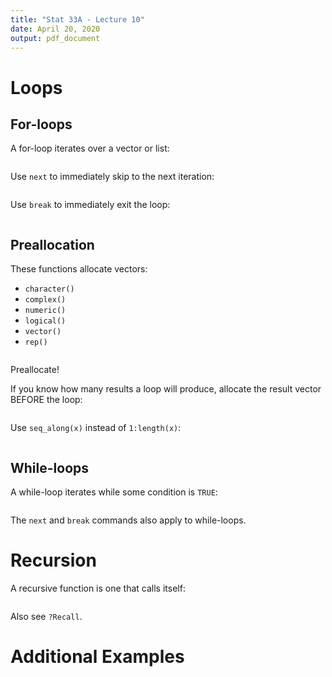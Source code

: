 ```yaml
---
title: "Stat 33A - Lecture 10"
date: April 20, 2020
output: pdf_document
---
```


Loops
=====


For-loops
---------

A for-loop iterates over a vector or list:
```r

```

Use `next` to immediately skip to the next iteration:
```r

```

Use `break` to immediately exit the loop:
```r

```


Preallocation
-------------

These functions allocate vectors:

* `character()`
* `complex()`
* `numeric()`
* `logical()`
* `vector()`
* `rep()`

```r

```

Preallocate!

If you know how many results a loop will produce, allocate the result
vector BEFORE the loop:
```r

```


Use `seq_along(x)` instead of `1:length(x)`:
```r

```



While-loops
-----------

A while-loop iterates while some condition is `TRUE`:
```r

```

The `next` and `break` commands also apply to while-loops.



Recursion
=========

A recursive function is one that calls itself:
```r

```

Also see `?Recall`.



Additional Examples
===================

```r

```
